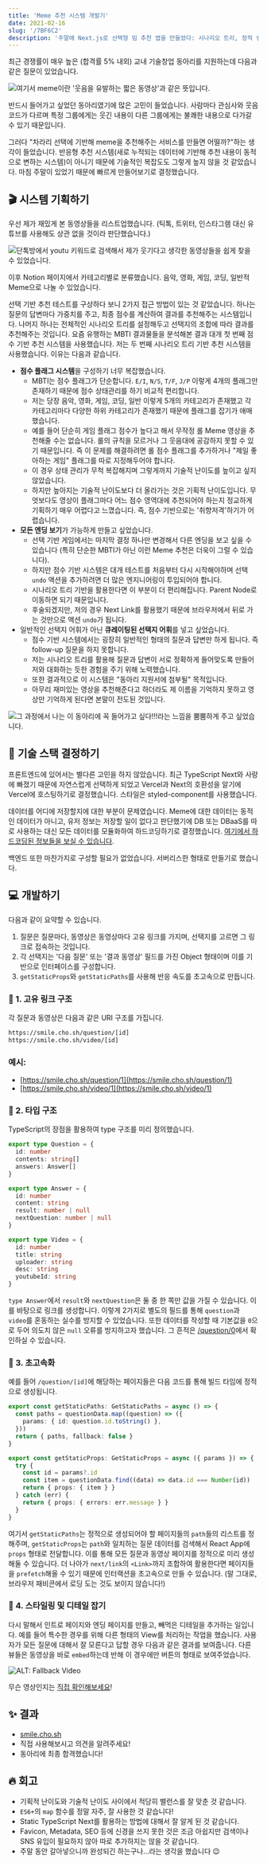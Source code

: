```yaml
---
title: 'Meme 추천 시스템 개발기'
date: 2021-02-16
slug: '/7BF6C2'
description: '주말에 Next.js로 선택형 밈 추천 앱을 만들었다: 시나리오 트리, 정적 생성, UX 디테일'
---
```


최근 경쟁률이 매우 높은 (합격률 5% 내외) 교내 기술창업 동아리를 지원하는데 다음과 같은 질문이 있었습니다.

![여기서 meme이란 '웃음을 유발하는 짧은 동영상'과 같은 뜻입니다.](./E08CF2.png)

반드시 들어가고 싶었던 동아리였기에 많은 고민이 들었습니다. 사람마다 관심사와 웃음 코드가 다르며 특정 그룹에게는 웃긴 내용이 다른 그룹에게는 불쾌한 내용으로 다가갈 수 있기 때문입니다.

그러다 "차라리 선택에 기반해 meme을 추천해주는 서비스를 만들면 어떨까?"하는 생각이 들었습니다. 반응형 추천 시스템(새로 누적되는 데이터에 기반해 추천 내용이 동적으로 변하는 시스템)이 아니기 때문에 기술적인 복잡도도 그렇게 높지 않을 것 같았습니다. 마침 주말이 있었기 때문에 빠르게 만들어보기로 결정했습니다.

## 🎬 시스템 기획하기

우선 제가 재밌게 본 동영상들을 리스트업했습니다. (틱톡, 트위터, 인스타그램 대신 유튜브를 사용해도 상관 없을 것이라 판단했습니다.)

![단톡방에서 youtu 키워드로 검색해서 제가 웃기다고 생각한 동영상들을 쉽게 찾을 수 있었습니다.](./949544.jpeg)

이후 Notion 페이지에서 카테고리별로 분류했습니다. 음악, 영화, 게임, 코딩, 일반적 Meme으로 나눌 수 있었습니다.

선택 기반 추천 테스트를 구상하다 보니 2가지 접근 방법이 있는 것 같았습니다. 하나는 질문의 답변마다 가중치를 주고, 최종 점수를 계산하여 결과를 추천해주는 시스템입니다. 나머지 하나는 전체적인 시나리오 트리를 설정해두고 선택지의 조합에 따라 결과를 추천해주는 것입니다. 요즘 유행하는 MBTI 결과물들을 분석해본 결과 대개 첫 번째 점수 기반 추천 시스템을 사용했습니다. 저는 두 번째 시나리오 트리 기반 추천 시스템을 사용했습니다. 이유는 다음과 같습니다.

- **점수 플래그 시스템**을 구성하기 너무 복잡했습니다.
  - MBTI는 점수 플래그가 단순합니다. `E/I`, `N/S`, `T/F`, `J/P` 이렇게 4개의 플래그만 존재하기 때문에 점수 상태관리를 하기 비교적 편리합니다.
  - 저는 당장 음악, 영화, 게임, 코딩, 일반 이렇게 5개의 카테고리가 존재했고 각 카테고리마다 다양한 하위 카테고리가 존재했기 때문에 플래그를 잡기가 애매했습니다.
  - 예를 들어 단순히 게임 플래그 점수가 높다고 해서 무작정 롤 Meme 영상을 추천해줄 수는 없습니다. 롤의 규칙을 모르거나 그 웃음대에 공감하지 못할 수 있기 때문입니다. 즉 이 문제를 해결하려면 롤 점수 플래그를 추가하거나 "제일 좋아하는 게임" 플래그를 따로 지정해두어야 합니다.
  - 이 경우 상태 관리가 무척 복잡해지며 그렇게까지 기술적 난이도를 높이고 싶지 않았습니다.
  - 하지만 높아지는 기술적 난이도보다 더 올라가는 것은 기획적 난이도입니다. 무엇보다도 영상이 플래그마다 어느 점수 영역대에 추천되어야 하는지 정교하게 기획하기 매우 어렵다고 느꼈습니다. 즉, 점수 기반으로는 '취향저격'하기가 어렵습니다.
- **모든 엔딩 보기**가 가능하게 만들고 싶었습니다.
  - 선택 기반 게임에서는 마지막 결정 하나만 변경해서 다른 엔딩을 보고 싶을 수 있습니다 (특히 단순한 MBTI가 아닌 이런 Meme 추천은 더욱이 그럴 수 있습니다).
  - 하지만 점수 기반 시스템은 대개 테스트를 처음부터 다시 시작해야하며 선택 `undo` 액션을 추가하려면 더 많은 엔지니어링이 투입되어야 합니다.
  - 시나리오 트리 기반을 활용한다면 이 부분이 더 편리해집니다. Parent Node로 이동하면 되기 때문입니다.
  - 후술되겠지만, 저의 경우 Next Link를 활용했기 때문에 브라우저에서 뒤로 가는 것만으로 액션 `undo`가 됩니다.
- 일반적인 선택지 어휘가 아닌 **큐레이팅된 선택지 어휘**를 넣고 싶었습니다.
  - 점수 기반 시스템에서는 굉장히 일반적인 형태의 질문과 답변만 하게 됩니다. 즉 follow-up 질문을 하지 못합니다.
  - 저는 시나리오 트리를 활용해 질문과 답변이 서로 정확하게 들어맞도록 만들어 저와 대화하는 듯한 경험을 주기 위해 노력했습니다.
  - 또한 결과적으로 이 시스템은 "동아리 지원서에 첨부될" 목적입니다.
  - 아무리 재미있는 영상을 추천해준다고 하더라도 제 이름을 기억하지 못하고 영상만 기억하게 된다면 본말이 전도된 것입니다.

![그 과정에서 나는 이 동아리에 꼭 들어가고 싶다!!!라는 느낌을 뿜뿜하게 주고 싶었습니다.](./FC67D9.png)

## 🥞 기술 스택 결정하기

프론트엔드에 있어서는 별다른 고민을 하지 않았습니다. 최근 TypeScript Next와 사랑에 빠졌기 때문에 자연스럽게 선택하게 되었고 Vercel과 Next의 호환성을 알기에 Vercel에 호스팅하기로 결정했습니다. 스타일은 styled-component를 사용했습니다.

데이터를 어디에 저장할지에 대한 부분이 문제였습니다. Meme에 대한 데이터는 동적인 데이터가 아니고, 유저 정보는 저장할 일이 없다고 판단했기에 DB 또는 DBaaS를 따로 사용하는 대신 모든 데이터를 모듈화하여 하드코딩하기로 결정했습니다. [여기에서 하드코딩된 정보들을 보실 수 있습니다](https://github.com/anaclumos/smile/tree/main/src/data).

백엔드 또한 마찬가지로 구성할 필요가 없었습니다. 서버리스한 형태로 만들기로 했습니다.

## 💻 개발하기

다음과 같이 요약할 수 있습니다.

1.  질문은 질문마다, 동영상은 동영상마다 고유 링크를 가지며, 선택지를 고르면 그 링크로 접속하는 것입니다.
2.  각 선택지는 '다음 질문' 또는 '결과 동영상' 필드를 가진 Object 형태이며 이를 기반으로 인터페이스를 구성합니다.
3.  `getStaticProps`와 `getStaticPaths`를 사용해 반응 속도를 초고속으로 만듭니다.

### 🔗 1. 고유 링크 구조

각 질문과 동영상은 다음과 같은 URI 구조를 가집니다.

```bash
https://smile.cho.sh/question/[id]
https://smile.cho.sh/video/[id]
```

### 예시:

- [https://smile.cho.sh/question/1](https://smile.cho.sh/question/1)
- [https://smile.cho.sh/video/1](https://smile.cho.sh/video/1)

### 💬 2. 타입 구조

TypeScript의 장점을 활용하여 type 구조를 미리 정의했습니다.

```ts
export type Question = {
  id: number
  contents: string[]
  answers: Answer[]
}

export type Answer = {
  id: number
  content: string
  result: number | null
  nextQuestion: number | null
}

export type Video = {
  id: number
  title: string
  uploader: string
  desc: string
  youtubeId: string
}
```

`type Answer`에서 `result`와 `nextQuestion`은 둘 중 한 쪽만 값을 가질 수 있습니다. 이를 바탕으로 링크를 생성합니다. 이렇게 2가지로 별도의 필드를 통해 `question`과 `video`를 혼동하는 실수를 방지할 수 있었습니다. 또한 데이터를 작성할 때 기본값을 `0`으로 두어 의도치 않은 `null` 오류를 방지하고자 했습니다. 그 흔적은 [/question/0](https://smile.cho.sh/question/0)에서 확인하실 수 있습니다.

### 🚀 3. 초고속화

예를 들어 `/question/[id]`에 해당하는 페이지들은 다음 코드를 통해 빌드 타임에 정적으로 생성됩니다.

```ts
export const getStaticPaths: GetStaticPaths = async () => {
  const paths = questionData.map((question) => ({
    params: { id: question.id.toString() },
  }))
  return { paths, fallback: false }
}

export const getStaticProps: GetStaticProps = async ({ params }) => {
  try {
    const id = params?.id
    const item = questionData.find((data) => data.id === Number(id))
    return { props: { item } }
  } catch (err) {
    return { props: { errors: err.message } }
  }
}
```

여기서 `getStaticPaths`는 정적으로 생성되어야 할 페이지들의 `path`들의 리스트를 정해주며, `getStaticProps`는 `path`와 일치하는 질문 데이터를 검색해서 React App에 `props` 형태로 전달합니다. 이를 통해 모든 질문과 동영상 페이지를 정적으로 미리 생성해둘 수 있습니다. 더 나아가 `next/link`의 `<Link>`까지 조합하여 활용한다면 페이지들을 `prefetch`해올 수 있기 때문에 인터랙션을 초고속으로 만들 수 있습니다. (말 그대로, 브라우저 패비콘에서 로딩 도는 것도 보이지 않습니다!)

### 💅 4. 스타일링 및 디테일 잡기

다시 말해서 인트로 페이지와 엔딩 페이지를 만들고, 빼먹은 디테일을 추가하는 일입니다. 예를 들어 특수한 경우를 위해 다른 형태의 View를 처리하는 작업을 했습니다. 사용자가 모든 질문에 대해서 잘 모른다고 답할 경우 다음과 같은 결과를 보여줍니다. 다른 뷰들은 동영상을 바로 `embed`하는데 반해 이 경우에만 버튼의 형태로 보여주었습니다.



![ALT: Fallback Video](./BE3DA7.png)



무슨 영상인지는 [직접 확인해보세요](https://smile.cho.sh/video/999)!




## ✨ 결과

- [smile.cho.sh](https://smile.cho.sh)
- 직접 사용해보시고 의견을 알려주세요!
- 동아리에 최종 합격했습니다!

## 🔥 회고

- 기획적 난이도와 기술적 난이도 사이에서 적당히 밸런스를 잘 맞춘 것 같습니다.
- `ES6+`의 `map` 함수를 정말 자주, 잘 사용한 것 같습니다!
- Static TypeScript Next를 활용하는 방법에 대해서 잘 알게 된 것 같습니다.
- Favicon, Metadata, SEO 등에 신경을 쓰지 못한 것은 조금 아쉽지만 검색이나 SNS 유입이 필요하지 않아 따로 추가하지는 않을 것 같습니다.
- 주말 동안 갈아넣으니까 완성되긴 하는구나...라는 생각을 했습니다 😉
